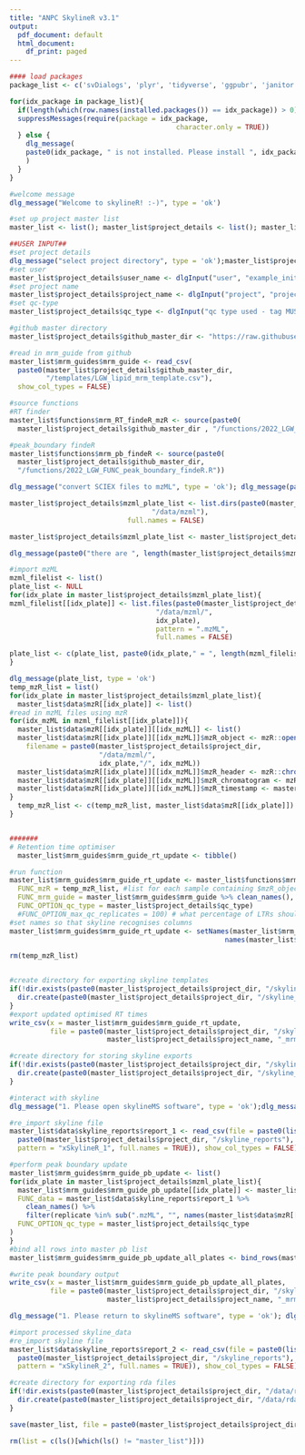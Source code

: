 ```yaml
---
title: "ANPC SkylineR v3.1"
output:
  pdf_document: default
  html_document:
    df_print: paged
---
```

<!-- This notebook is designed for use with the ANPC targeted lipid method. 
Section 1: SkylineR is designed to optimise lipidomics data processing in combination with skyline.


Section 1 - SkylineR

This notebook is designed to optimise lipidomics data processing in combination with skylineMS.

It will perform:
- retention time optimisation by identifying peaks in LTR or QC samples
- standardised peak boundary fitting to all samples

REQUIREMENTS:
- A subfolder containig mzML files created by proteowizard msconvert version 3.0.19. Later versions of MS convert can cause problems with mzR package in r

- mzML files from LTR samples must have "LTR" in their filename with matched case

The mrm guide file must contain:
- A csv template containing the target transition details. ONLY the following column headers should be present: 
      - "Molecule List" (lipid family (e.g. CE))
      - "Precursor Name" (lipid name (e.g. CE(14:0)))
      - "Precursor Mz" (e.g. 614.6)
      - "Precursor Charge" (set as 1)
      - "Product Mz" (e.g. 369.4)
      - "Product Charge" (set as 1)
      - "Explicit Retention Time" (e.g. 11.66)
      - "Explicit Retention Time Window" (leave at 0.5)
      - "Note" in the column "Note" insert the SIL IS to be used for the target lipid. For the rows containing SIL IS themselves leave the note column blank.
      
      -->


```r
#### load packages
package_list <- c('svDialogs', 'plyr', 'tidyverse', 'ggpubr', 'janitor', 'shiny', 'plotly', 'statTarget', 'metabom8', 'knitr', 'viridisLite', 'mzR', 'httr')

for(idx_package in package_list){
  if(length(which(row.names(installed.packages()) == idx_package)) > 0){
  suppressMessages(require(package = idx_package,
                                         character.only = TRUE))
  } else {
    dlg_message(
    paste0(idx_package, " is not installed. Please install ", idx_package, " before continuing.")
    )
  }
}

#welcome message
dlg_message("Welcome to skylineR! :-)", type = 'ok')

#set up project master list
master_list <- list(); master_list$project_details <- list(); master_list$functions <- list();  master_list$mrm_guides <- list(); master_list$data <- list(); master_list$data$mzR <- list(); master_list$data$skyline_reports <- list(); master_list$summary_tables <- list()

##USER INPUT##
#set project details
dlg_message("select project directory", type = 'ok');master_list$project_details$project_dir <- rstudioapi::selectDirectory()
#set user
master_list$project_details$user_name <- dlgInput("user", "example_initials")$res
#set project name
master_list$project_details$project_name <- dlgInput("project", "project_name")$res
#set qc-type
master_list$project_details$qc_type <- dlgInput("qc type used - tag MUST be in filename of mzML files (matched case)", "LTR/SR/PQC")$res

#github master directory
master_list$project_details$github_master_dir <- "https://raw.githubusercontent.com/lukewhiley/targeted_lipid_exploreR_v3/main"

#read in mrm_guide from github
master_list$mrm_guides$mrm_guide <- read_csv(
  paste0(master_list$project_details$github_master_dir,
         "/templates/LGW_lipid_mrm_template.csv"),
  show_col_types = FALSE) 

#source functions
#RT finder
master_list$functions$mrm_RT_findeR_mzR <- source(paste0(
  master_list$project_details$github_master_dir , "/functions/2022_LGW_FUNC_MRM_findeR_pwiz3019_mzR.R"))

#peak_boundary findeR
master_list$functions$mrm_pb_findeR <- source(paste0(
  master_list$project_details$github_master_dir, 
  "/functions/2022_LGW_FUNC_peak_boundary_findeR.R"))

dlg_message("convert SCIEX files to mzML", type = 'ok'); dlg_message(paste0("mzML directory: [", paste0(master_list$project_details$project_dir, "/data/mzml"), "]"), type = 'ok'); dlg_message("put mzML files in sub folders per plate [/data/mzml/plate_1; /data/mzml/plate_2] etc")

master_list$project_details$mzml_plate_list <- list.dirs(paste0(master_list$project_details$project_dir, 
                                   "/data/mzml"),
                             full.names = FALSE)

master_list$project_details$mzml_plate_list <- master_list$project_details$mzml_plate_list[grep("plate_", master_list$project_details$mzml_plate_list)]

dlg_message(paste0("there are ", length(master_list$project_details$mzml_plate_list), " plates of samples"), type = 'ok')

#import mzML
mzml_filelist <- list()
plate_list <- NULL
for(idx_plate in master_list$project_details$mzml_plate_list){
mzml_filelist[[idx_plate]] <- list.files(paste0(master_list$project_details$project_dir, 
                                    "/data/mzml/",
                                    idx_plate),
                                    pattern = ".mzML",
                                    full.names = FALSE)

plate_list <- c(plate_list, paste0(idx_plate," = ", length(mzml_filelist[[idx_plate]]), " samples; "))
}

dlg_message(plate_list, type = 'ok')
temp_mzR_list = list()
for(idx_plate in master_list$project_details$mzml_plate_list){
  master_list$data$mzR[[idx_plate]] <- list()
#read in mzML files using mzR
for(idx_mzML in mzml_filelist[[idx_plate]]){
  master_list$data$mzR[[idx_plate]][[idx_mzML]] <- list()
  master_list$data$mzR[[idx_plate]][[idx_mzML]]$mzR_object <- mzR::openMSfile(
    filename = paste0(master_list$project_details$project_dir, 
                      "/data/mzml/",
                      idx_plate,"/", idx_mzML))
  master_list$data$mzR[[idx_plate]][[idx_mzML]]$mzR_header <- mzR::chromatogramHeader(master_list$data$mzR[[idx_plate]][[idx_mzML]]$mzR_object)
  master_list$data$mzR[[idx_plate]][[idx_mzML]]$mzR_chromatogram <- mzR::chromatograms(master_list$data$mzR[[idx_plate]][[idx_mzML]]$mzR_object)
  master_list$data$mzR[[idx_plate]][[idx_mzML]]$mzR_timestamp <- master_list$data$mzR[[idx_plate]][[idx_mzML]]$mzR_object@backend$getRunStartTimeStamp()
}
  temp_mzR_list <- c(temp_mzR_list, master_list$data$mzR[[idx_plate]])
}


#######
# Retention time optimiser
  master_list$mrm_guides$mrm_guide_rt_update <- tibble()

#run function
master_list$mrm_guides$mrm_guide_rt_update <- master_list$functions$mrm_RT_findeR_mzR$value(
  FUNC_mzR = temp_mzR_list, #list for each sample containing $mzR_object; $mzR_header; $mzR_chromatogram
  FUNC_mrm_guide = master_list$mrm_guides$mrm_guide %>% clean_names(),
  FUNC_OPTION_qc_type = master_list$project_details$qc_type)
  #FUNC_OPTION_max_qc_replicates = 100) # what percentage of LTRs should be used to calculate RT
#set names so that skyline recognises columns
master_list$mrm_guides$mrm_guide_rt_update <- setNames(master_list$mrm_guides$mrm_guide_rt_update,
                                                     names(master_list$mrm_guides$mrm_guide))

rm(temp_mzR_list)


#create directory for exporting skyline templates
if(!dir.exists(paste0(master_list$project_details$project_dir, "/skyline_updates"))){
  dir.create(paste0(master_list$project_details$project_dir, "/skyline_updates"))
}
#export updated optimised RT times
write_csv(x = master_list$mrm_guides$mrm_guide_rt_update,
          file = paste0(master_list$project_details$project_dir, "/skyline_updates/", Sys.Date(), "_", 
                        master_list$project_details$project_name, "_mrm_skylineR_RT_update.csv"))

#create directory for storing skyline exports
if(!dir.exists(paste0(master_list$project_details$project_dir, "/skyline_reports"))){
  dir.create(paste0(master_list$project_details$project_dir, "/skyline_reports"))
}

#interact with skyline
dlg_message("1. Please open skylineMS software", type = 'ok');dlg_message("2. Create new small molecule file", type = 'ok'); dlg_message("3. Import the [skylineR_RT_update.csv] transition list located in [/skyline_updates] folder. In Skyline navigate to File -> import -> transition list", type = 'ok'); dlg_message("4. Save project", type = 'ok'); dlg_message("5. Import mzml data files for processing by navigating to File -> import -> results", type = 'ok'); dlg_message("6. Let skyline process.  Export results to [/skyline_reports] folder with the tag xSkylineR_1.  Export reports must have the following headings: Replicate, Protein, Peptide, Area, Retention Time, Start Time and End Time", type = 'ok'); dlg_message("7. Now return to R Studio", type = 'ok'); dlg_message("Next select the export file for importing into skylineR", type = 'ok')

#re_import skyline file
master_list$data$skyline_reports$report_1 <- read_csv(file = paste0(list.files(
  paste0(master_list$project_details$project_dir, "/skyline_reports"),
  pattern = "xSkylineR_1", full.names = TRUE)), show_col_types = FALSE)

#perform peak boundary update
master_list$mrm_guides$mrm_guide_pb_update <- list()
for(idx_plate in master_list$project_details$mzml_plate_list){
  master_list$mrm_guides$mrm_guide_pb_update[[idx_plate]] <- master_list$functions$mrm_pb_findeR$value(
  FUNC_data = master_list$data$skyline_reports$report_1 %>% 
    clean_names() %>%
    filter(replicate %in% sub(".mzML", "", names(master_list$data$mzR[[idx_plate]]))),
  FUNC_OPTION_qc_type = master_list$project_details$qc_type
)
}
#bind all rows into master pb list
master_list$mrm_guides$mrm_guide_pb_update_all_plates <- bind_rows(master_list$mrm_guides$mrm_guide_pb_update)

#write peak boundary output
write_csv(x = master_list$mrm_guides$mrm_guide_pb_update_all_plates,
          file = paste0(master_list$project_details$project_dir, "/skyline_updates/", Sys.Date(), "_", 
                        master_list$project_details$project_name, "_mrm_peak_boundary_updated.csv"))

dlg_message("1. Please return to skylineMS software", type = 'ok'); dlg_message("2. Import the new skylineR_boundary_update.csv transition list from csv file by navigating to File -> import -> peak boundaries", type = 'ok'); dlg_message("4. Save project", type = 'ok');dlg_message("5. Export results to [/skyline_reports] folder with the tag xSkylineR_2.  Export reports must have the following headings: Replicate, Protein, Peptide, Area, Retention Time, Start Time and End Time", type = 'ok'); dlg_message("7. Now return to R Studio and run the lipid_exploreR to QC check data", type = 'ok')

#import processed skyline_data
#re_import skyline file
master_list$data$skyline_reports$report_2 <- read_csv(file = paste0(list.files(
  paste0(master_list$project_details$project_dir, "/skyline_reports"),
  pattern = "xSkylineR_2", full.names = TRUE)), show_col_types = FALSE) %>% clean_names()

#create directory for exporting rda files
if(!dir.exists(paste0(master_list$project_details$project_dir, "/data/rda"))){
  dir.create(paste0(master_list$project_details$project_dir, "/data/rda"))
}

save(master_list, file = paste0(master_list$project_details$project_dir,"/data/rda/", Sys.Date(), "_", master_list$project_details$project_name, "_skylineR.rda"))

rm(list = c(ls()[which(ls() != "master_list")]))


```
